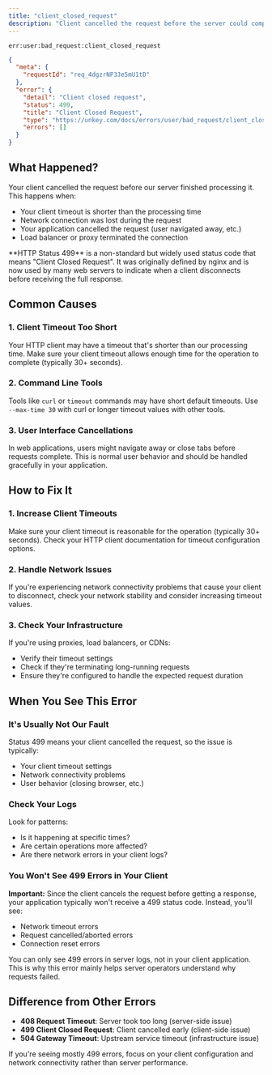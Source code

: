 ```yaml
---
title: "client_closed_request"
description: "Client cancelled the request before the server could complete processing"
---
```


<Danger>`err:user:bad_request:client_closed_request`</Danger>

```json Example
{
  "meta": {
    "requestId": "req_4dgzrNP3Je5mU1tD"
  },
  "error": {
    "detail": "Client closed request",
    "status": 499,
    "title": "Client Closed Request",
    "type": "https://unkey.com/docs/errors/user/bad_request/client_closed_request",
    "errors": []
  }
}
```

## What Happened?

Your client cancelled the request before our server finished processing it. This happens when:

- Your client timeout is shorter than the processing time
- Network connection was lost during the request
- Your application cancelled the request (user navigated away, etc.)
- Load balancer or proxy terminated the connection

<Note>
**HTTP Status 499** is a non-standard but widely used status code that means "Client Closed Request". It was originally defined by nginx and is now used by many web servers to indicate when a client disconnects before receiving the full response.
</Note>

## Common Causes

### 1. Client Timeout Too Short

Your HTTP client may have a timeout that's shorter than our processing time. Make sure your client timeout allows enough time for the operation to complete (typically 30+ seconds).

### 2. Command Line Tools

Tools like `curl` or `timeout` commands may have short default timeouts. Use `--max-time 30` with curl or longer timeout values with other tools.

### 3. User Interface Cancellations

In web applications, users might navigate away or close tabs before requests complete. This is normal user behavior and should be handled gracefully in your application.

## How to Fix It

### 1. Increase Client Timeouts

Make sure your client timeout is reasonable for the operation (typically 30+ seconds). Check your HTTP client documentation for timeout configuration options.

### 2. Handle Network Issues

If you're experiencing network connectivity problems that cause your client to disconnect, check your network stability and consider increasing timeout values.

### 3. Check Your Infrastructure

If you're using proxies, load balancers, or CDNs:

- Verify their timeout settings
- Check if they're terminating long-running requests
- Ensure they're configured to handle the expected request duration

## When You See This Error

### It's Usually Not Our Fault
Status 499 means your client cancelled the request, so the issue is typically:
- Your client timeout settings
- Network connectivity problems
- User behavior (closing browser, etc.)

### Check Your Logs
Look for patterns:
- Is it happening at specific times?
- Are certain operations more affected?
- Are there network errors in your client logs?

### You Won't See 499 Errors in Your Client

**Important:** Since the client cancels the request before getting a response, your application typically won't receive a 499 status code. Instead, you'll see:

- Network timeout errors
- Request cancelled/aborted errors
- Connection reset errors

You can only see 499 errors in server logs, not in your client application. This is why this error mainly helps server operators understand why requests failed.

## Difference from Other Errors

- **408 Request Timeout**: Server took too long (server-side issue)
- **499 Client Closed Request**: Client cancelled early (client-side issue)
- **504 Gateway Timeout**: Upstream service timeout (infrastructure issue)

If you're seeing mostly 499 errors, focus on your client configuration and network connectivity rather than server performance.